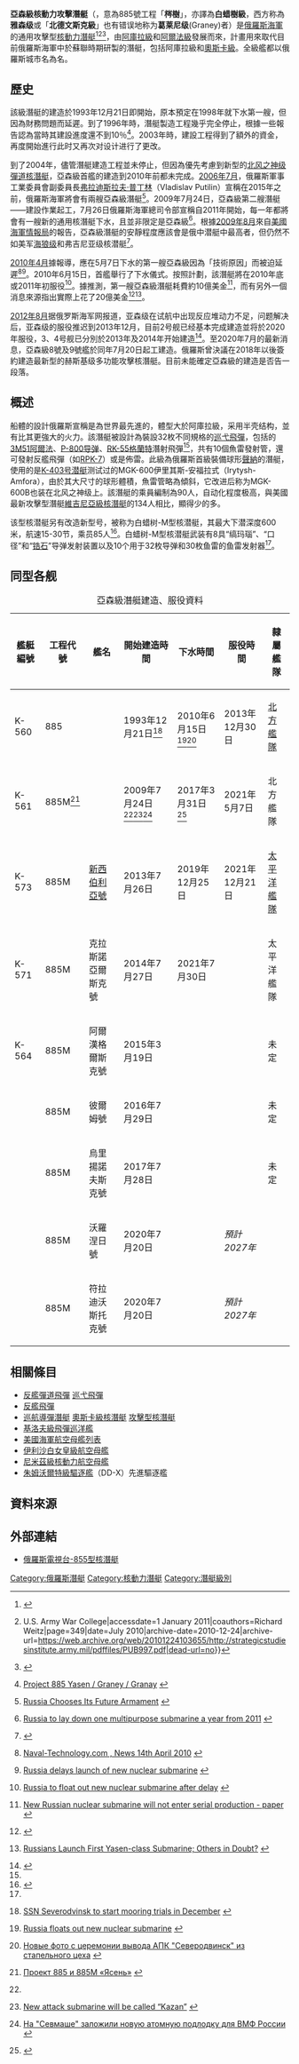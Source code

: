 {{noteTA
|G1=Military
|G2=Shipname
|G3=地名
}}
{{潜艇
|名称= 亞森級潛艇 [[File:Naval_Ensign_of_Russia.svg|30px]]
|图片= [[Image:Graney_class_SSN.svg|300px]]<br />[[File:К-560_«Северодвинск».jpg|300px]]
|照片说明= 亞森級潛艇
|舰种= 核動力攻擊型潛艇
|代号= 
|拥有国= [[File:Flag_of_Russia.svg|30px]] [[俄羅斯|俄羅斯]]
|前型= [[阿库拉级核潜艇|阿库拉级]]（狗魚級）
|次型= 哈士奇級
|数量= 3艘（計畫7艘<ref name="Kazan">{{ru}}{{cite news|url=http://rg.ru/2009/07/27/podlodka.html|title=Подарком к Дню ВМФ стала закладка новой атомной подводной лодки — Российская газета|work=21st century weapon|publisher=Rossiyskaya Gazeta|accessdate=2009-08-24|archive-date=2009-07-28|archive-url=https://web.archive.org/web/20090728085709/http://www.rg.ru/2009/07/27/podlodka.html|dead-url=no}}</ref>）
|竣工= 
|状态= 3艘服役中，1艘已下水，5艘建造中
|水上吃水= 8.4公尺
|水上排水量= 8,600-9,500 [[吨|吨]]
|水下排水量= 13,800吨<ref name="Kazan"/> 
|极限潜深= 600公尺（測試數據）
|长度= 120米<ref name="Kazan"/>
|阔度= 15米<ref name="Kazan"/>
|动力系统= 1座KPM式[[压水反应堆|压水反应堆]]
|叶轴= 
|水上极速= 20[[节|节]]
|潜行极速= 35节以上<ref name="globalsecurity%2Eorg">{{en}}[http://www.globalsecurity.org/military/world/russia/885-specs.htm Project 885 Yasen / Graney] {{Wayback|url=http://www.globalsecurity.org/military/world/russia/885-specs.htm |date=20111203063949 }}</ref>
|乘员= 95人（30-33名軍官）
|鱼雷= 8門533公釐與2门650公釐[[鱼雷发射管|鱼雷发射管]]可发射[[3M-54|3M-54]]俱乐部/SS-N-27热天导弹
|火炮= 
|导弹= 24枚或32枚[[SS-N-26球果导弹|P-800缟玛瑙/SS-N-26球果]]反艦及S-10石榴石/SS-N-21桑普森式对陆巡弋飛彈<ref>该弹的陆射型号为RK-55石榴石/SSC-X-4弹弓而P-800的出口型号称为红宝石</ref>装在8个一组的[[舰载垂直发射系統|VLS]]中
|其他武装=
|结构= 
|续航力=  
|自持力= 
|其他武备=
}}
'''亞森級核動力攻擊潛艇'''（{{lang-ru|'''Проект 885 "Ясень"'''}}，意為885號工程「'''梣樹'''」，亦譯為'''白蜡樹級'''，西方称為'''雅森级'''或「'''北德文斯克級'''」也有错误地称为'''葛莱尼级'''(Graney)者）是[[俄羅斯海軍|俄羅斯海軍]]的通用攻擊型[[核動力潛艇|核動力潛艇]]<ref>{{en}}{{cite news|title=Russian Navy prioritizes construction of nuclear submarines|url=http://en.rian.ru/russia/20080725/114927762.html|accessdate=1 January 2011|newspaper=RIA Novosti|date=July 25, 2008|archive-date=2009-08-31|archive-url=https://web.archive.org/web/20090831065302/http://en.rian.ru/russia/20080725/114927762.html|dead-url=yes}}</ref><ref>{{en}}{{cite web|last=Blank|first=Stephen J.|title=The Russian Military Today and Tomorrow: Essays in Memory of Mary Fitzgerald|url=http://www.strategicstudiesinstitute.army.mil/pdffiles/PUB997.pdf|publisher=Strategic Studies Institute (SSI) {{!}} U.S. Army War College|accessdate=1 January 2011|coauthors=Richard Weitz|page=349|date=July 2010|archive-date=2010-12-24|archive-url=https://web.archive.org/web/20101224103655/http://strategicstudiesinstitute.army.mil/pdffiles/PUB997.pdf|dead-url=no}}</ref><ref>{{en}}{{cite web|last=Maerli|first=Morten Bremer|title=Components of Naval Nuclear Fuel Transparency|url=http://www.nato.int/acad/fellow/99-01/maerli.pdf|accessdate=1 January 2011|archive-date=2010-11-13|archive-url=https://web.archive.org/web/20101113094255/http://www.nato.int/acad/fellow/99-01/maerli.pdf|dead-url=no}}</ref>，由[[阿库拉级核潜艇|阿庫拉級]]和[[阿爾法級核潛艇|阿爾法級]]發展而來，計畫用來取代目前俄羅斯海軍中於蘇聯時期研製的潛艇，包括阿庫拉級和[[奧斯卡級核潛艇|奧斯卡級]]。全級艦都以俄羅斯城市名為名。

==歷史==
該級潛艇的建造於1993年12月21日即開始，原本預定在1998年就下水第一艘，但因為財務問題而延遲。到了1996年時，潛艇製造工程幾乎完全停止，根據一些報告認為當時其建設進度還不到10％<ref>{{en}}[http://www.globalsecurity.org/military/world/russia/885.htm Project 885 Yasen / Graney / Granay ] {{Wayback|url=http://www.globalsecurity.org/military/world/russia/885.htm |date=20111018034737 }}</ref>。2003年時，建設工程得到了額外的資金，再度開始進行此时又再次对设计进行了更改。

到了2004年，儘管潛艇建造工程並未停止，但因為優先考慮到新型的[[北风之神级核潜艇|北风之神级]][[弹道导弹潜艇|彈道核潛艇]]，亞森級首艦{{link-en|北德文斯克號攻擊核潛艇|Russian submarine Severodvinsk|北德文斯克號}}的建造到2010年前都未完成。[[2006年7月|2006年7月]]，俄羅斯軍事工業委員會副委員長[[弗拉迪斯拉夫·普丁林|弗拉迪斯拉夫·普丁林]]（Vladislav Putilin）宣稱在2015年之前，俄羅斯海軍將會有兩艘亞森級潛艇<ref>{{en}}[http://www.ato.ru/content/russia-chooses-its-future-armament Russia Chooses Its Future Armament] {{Wayback|url=http://www.ato.ru/content/russia-chooses-its-future-armament |date=20190329224812 }}</ref>。2009年7月24日，亞森級第二艘潛艇——{{link-en|喀山號攻擊核潛艇|Russian submarine Kazan (2016)|喀山號}}建設作業起工，7月26日俄羅斯海軍總司令部宣稱自2011年開始，每一年都將會有一艘新的通用核潛艇下水，且並非限定是亞森級<ref>{{en}}[http://en.rian.ru/russia/20090726/155627360.html Russia to lay down one multipurpose submarine a year from 2011] {{Wayback|url=http://en.rian.ru/russia/20090726/155627360.html |date=20111223204527 }}</ref>。根據[[2009年8月|2009年8月]]來自[[美國海軍情報局|美國海軍情報局]]的報告，亞森級潛艇的安靜程度應該會是俄中潜艇中最高者，但仍然不如美军[[海狼级核动力攻击潜艇|海狼级]]和弗吉尼亚级核潜艇<ref>{{en}}{{cite book|title=The People’s Liberation Army Navy, A Modern Navy with Chinese Characteristics|publisher=Office of Naval Intelligence|url=http://fpc.state.gov/documents/organization/145117.pdf|accessdate=6 December 2010|page=22|format=PDF|date=August 2009|archive-date=2011-01-05|archive-url=https://web.archive.org/web/20110105100856/http://fpc.state.gov/documents/organization/145117.pdf|dead-url=no}}</ref>。

[[2010年4月|2010年4月]]據報導，應在5月7日下水的第一艘亞森級因為「技術原因」而被迫延遲<ref>{{en}}[http://www.naval-technology.com/news/news82270.html?WT.mc_id=DN_News Naval-Technology.com , News 14th April 2010] {{Wayback|url=http://www.naval-technology.com/news/news82270.html?WT.mc_id=DN_News |date=20110605121656 }}</ref><ref>{{en}}[http://en.rian.ru/mlitary_news/20100413/158558296.html Russia delays launch of new nuclear submarine] {{Wayback|url=http://en.rian.ru/mlitary_news/20100413/158558296.html |date=20111012032233 }}</ref>。2010年6月15日，首艦舉行了下水儀式。按照計劃，該潛艇將在2010年底或2011年初服役<ref name="en%252Erian%252Eru">{{en}}[http://en.rian.ru/mlitary_news/20100615/159429403.html Russia to float out new nuclear submarine after delay] {{Wayback|url=http://en.rian.ru/mlitary_news/20100615/159429403.html |date=20111125070008 }}</ref>。據推測，第一艘亞森級潛艇耗費約10億美金<ref>{{en}}[http://en.rian.ru/mlitary_news/20100616/159443826.html New Russian nuclear submarine will not enter serial production - paper] {{Wayback|url=http://en.rian.ru/mlitary_news/20100616/159443826.html |date=20111026232100 }}</ref>，而有另外一個消息來源指出實際上花了20億美金<ref>{{Cite web |url=http://en.rian.ru/analysis/20100616/159452336.html |title=Russia launches long-awaited submarine |accessdate=2011-02-28 |archive-date=2012-10-18 |archive-url=https://web.archive.org/web/20121018190757/http://en.rian.ru/analysis/20100616/159452336.html |dead-url=no }}</ref><ref>{{en}}[http://csis.org/blog/russians-launch-first-yasen-class-submarine-others-doubt Russians Launch First Yasen-class Submarine; Others in Doubt?] {{Wayback|url=http://csis.org/blog/russians-launch-first-yasen-class-submarine-others-doubt |date=20120120214210 }}</ref>。

[[2012年8月|2012年8月]]据俄罗斯海军网报道，亚森级在试航中出现反应堆动力不足，问题解决后，亚森级的服役推迟到2013年12月，目前2号舰已经基本完成建造並将於2020年服役，3、4号舰已分別於2013年及2014年开始建造<ref name="%25E4%25B8%25AD%25E5%259B%25BD%25E5%25B9%25BF%25E6%2592%25AD%25E7%25BD%2591%25E5%2586%259B%25E4%25BA%258B%25E9%25A2%2591%25E9%2581%2593">{{cite web|title=俄海军新型核潜艇“北德文斯克”号推迟服役|url=http://mil.cnr.cn/wqzb/zbdt/201208/t20120815_510597785.html|publisher=中国国防科技信息网|date=2012-08-15|language=zh-cn|author=中国船舶信息中心 穆玉苹|editor=邓曦光|accessdate=2014-04-12|archive-date=2013-09-27|archive-url=https://web.archive.org/web/20130927165228/http://mil.cnr.cn/wqzb/zbdt/201208/t20120815_510597785.html|dead-url=no}}</ref>。至2020年7月的最新消息，亞森級8號及9號艦於同年7月20日起工建造。俄羅斯曾決議在2018年以後簽約建造最新型的赫斯基级多功能攻擊核潛艇。目前未能確定亞森級的建造是否告一段落。

==概述==
船體的設計俄羅斯宣稱是為世界最先進的，體型大於阿庫拉級，采用半壳结构，並有比其更強大的火力。該潛艇被設計為裝設32枚不同規格的[[巡弋飛彈|巡弋飛彈]]，包括的[[3M51阿爾法|3M51阿爾法]]、[[P-800导弹|P-800导弹]]、[[RK-55格蘭特|RK-55格蘭特]]潛射飛彈<ref name="globalsecurity%2Eorg"/>，共有10個魚雷發射管，還可發射反艦飛彈（如[[RPK-7|RPK-7]]）或是佈雷。此級為俄羅斯首級裝備球形[[聲納|聲納]]的潛艇，使用的是[[K-403号潜艇|K-403号潜艇]]测试过的MGK-600伊里其斯-安福拉式（Irytysh-Amfora），由於其大尺寸的球形體積，魚雷管略為傾斜，它改进后称为MGK-600B也装在北风之神级上。該潛艇的乘員編制為90人，自动化程度极高，與美國最新攻擊型潛艇[[維吉尼亞級核潛艇|維吉尼亞級核潛艇]]的134人相比，顯得少的多。

该型核潜艇另有改造新型号，被称为白蜡树-M型核潜艇，其最大下潜深度600米，航速15-30节，乘员85人<ref name=":0">{{Cite web|title=俄北方机械制造厂总经理：“喀山”号核潜艇已成为俄海军最安静潜艇|url=https://sputniknews.cn/20220120/1037191957.html|access-date=2022-02-05|date=2022-01-20|publisher=俄罗斯卫星通讯社|language=zh|archive-url=https://web.archive.org/web/20220128012411/https://sputniknews.cn/20220120/1037191957.html|archive-date=2022-01-28|dead-url=no}}</ref>。白蜡树-M型核潜艇武装有8具“缟玛瑙”、“口径”和“[[锆石导弹|锆石]]”导弹发射装置以及10个用于32枚导弹和30枚鱼雷的鱼雷发射器<ref name=":0" />。

==同型各舰==
{| class="wikitable" 
|+ 亞森級潛艇建造、服役資料
! 艦艇編號
! 工程代號
! 艦名
! 開始建造時間
! 下水時間
! 服役時間
! 隸屬艦隊
|-
| K-560
| 885
| {{link-en|北德文斯克號攻擊核潛艇|Russian submarine Severodvinsk|北德文斯克號}}
| 1993年12月21日<ref>{{en}}[http://rusnavy.com/news/newsofday/index.php?ELEMENT_ID=8420 SSN Severodvinsk to start mooring trials in December] {{Wayback|url=http://rusnavy.com/news/newsofday/index.php?ELEMENT_ID=8420 |date=20111002013525 }}</ref>
| 2010年6月15日<ref>{{en}}[http://en.rian.ru/photolents/20100615/159435016.html Russia floats out new nuclear submarine ] {{Wayback|url=http://en.rian.ru/photolents/20100615/159435016.html |date=20111026232050 }}</ref><ref>{{ru icon}}[http://flot.com/news/vpk/index.php?ELEMENT_ID=54328 Новые фото с церемонии вывода АПК "Северодвинск" из стапельного цеха] {{Wayback|url=http://flot.com/news/vpk/index.php?ELEMENT_ID=54328 |date=20111008044848 }}</ref>
| 2013年12月30日
| [[北方舰队|北方艦隊]]
|-
|K-561
| 885M<ref>{{ru icon}}[http://paralay.com/885.html Проект 885 и 885М «Ясень»] {{Wayback|url=http://paralay.com/885.html |date=20100722150523 }}</ref>
| {{link-en|喀山號攻擊核潛艇|Russian submarine Kazan (2016)|喀山號}}
| 2009年7月24日<ref name="Kazan"/><ref>{{en}}[http://www.barentsobserver.com/new-attack-submarine-will-be-called-kazan.4610844.html New attack submarine will be called “Kazan”] {{Wayback|url=http://www.barentsobserver.com/new-attack-submarine-will-be-called-kazan.4610844.html |date=20110929144110 }}</ref><ref>{{ru icon}}[http://www.lenta.ru/news/2009/07/24/sub/ На "Севмаше" заложили новую атомную подлодку для ВМФ России] {{Wayback|url=http://www.lenta.ru/news/2009/07/24/sub/ |date=20110928031643 }}</ref>
| 2017年3月31日<ref>{{Cite web |url=http://www.chinanews.com/m/gj/2017/03-31/8188696.shtml |title=存档副本 |accessdate=2017-03-31 |archive-date=2017-04-01 |archive-url=https://web.archive.org/web/20170401144609/http://www.chinanews.com/m/gj/2017/03-31/8188696.shtml |dead-url=no }}</ref>
| 2021年5月7日
| 北方艦隊
|-
|K-573
| 885M
| [[新西伯利亞號攻擊核潛艇|新西伯利亞號]]
| 2013年7月26日
| 2019年12月25日
| 2021年12月21日
| [[太平洋舰队_(俄罗斯)|太平洋艦隊]]
|-
|K-571
| 885M
| 克拉斯諾亞爾斯克號
| 2014年7月27日
| 2021年7月30日
| 
| 太平洋艦隊
|-
|K-564
| 885M
| 阿爾漢格爾斯克號
| 2015年3月19日
| 
| 
| 未定
|-
|
| 885M
| 彼爾姆號
| 2016年7月29日
| 
| 
| 未定
|-
|
| 885M
| 烏里揚諾夫斯克號
| 2017年7月28日
| 
| 
| 未定
|-
|
| 885M
| 沃羅涅日號
| 2020年7月20日
|
| ''預計2027年''
|
|-
|
| 885M
| 符拉迪沃斯托克號
| 2020年7月20日
|
| ''預計2027年''
|
|}

==相關條目==
* [[反艦彈道飛彈|反艦彈道飛彈]] [[巡弋飛彈|巡弋飛彈]]
* [[反艦飛彈|反艦飛彈]] 
* [[巡航導彈潛艇|巡航導彈潛艇]] [[奧斯卡級核潛艇|奧斯卡級核潛艇]] [[攻擊型核潛艇|攻擊型核潛艇]]
* [[基洛夫級飛彈巡洋艦|基洛夫級飛彈巡洋艦]]
* [[美國海軍航空母艦列表|美國海軍航空母艦列表]]
* [[伊利沙白女皇級航空母艦|伊利沙白女皇級航空母艦]]
* [[尼米茲級核動力航空母艦|尼米茲級核動力航空母艦]]
* [[朱姆沃爾特級驅逐艦|朱姆沃爾特級驅逐艦]]（DD-X）先進驅逐艦

==資料來源==
{{reflist|2}}
==外部連結==
*[https://www.youtube.com/watch?time_continue=74&v=SZ9QdpLfano 俄羅斯電視台-855型核潛艇 ]{{Wayback|url=https://www.youtube.com/watch?time_continue=74&v=SZ9QdpLfano |date=20170410152722 }}


{{苏俄潜艇}}

[[Category:俄羅斯潛艇|Category:俄羅斯潛艇]]
[[Category:核動力潛艇|Category:核動力潛艇]]
[[Category:潛艇級別|Category:潛艇級別]]